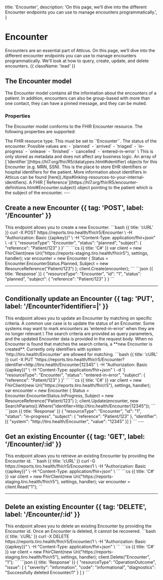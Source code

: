   title: 'Encounter',
  description:
    'On this page, we’ll dive into the different Encounter endpoints you can use to manage encounters programmatically.',
}

# Encounter

Encounters are an essential part of Atticus. On this page, we’ll dive into the different encounter endpoints you can use to manage encounters programmatically. We'll look at how to query, create, update, and delete encounters. {{ className: 'lead' }}

## The Encounter model

The Encounter model contains all the information about the encounters of a patient. In addition, encounters can also be group-based with more than one contact, they can have a pinned message, and they can be muted.

### Properties

The Encounter model conforms to the FHIR Encounter resource. The following properties are supported:

<Properties>
  <Property name="resourceType" type="'Encounter'" required>
      The FHIR resource type. This must be set to `'Encounter'`.
  </Property>
  <Property name="status" type="code" required href='https://hl7.org/fhir/R5/encounter-definitions.html#Encounter.status'>
    The status of the encounter. Possible values are:
    - `planned`
    - `arrived`
    - `triaged`
    - `in-progress`
    - `onleave`
    - `finished`
    - `cancelled`
    - `entered-in-error`
    \
    This is only stored as metadata and does not affect any business logic.
  </Property>
  <Property name="identifier" type="Identifier[]" href='https://hl7.org/fhir/R5/encounter-definitions.html#Encounter.identifier'>
      An array of [`Identifier`](https://hl7.org/fhir/R5/datatypes.html#identifier) objects for this Encounter (e.g. MRN, SSN). This is the place to store EHR identifiers or hospital identifiers for the patient.
      More information about identifiers in Atticus can be found [here](./tips#linking-resources-to-your-internal-identifiers).
  </Property>
  <Property name="subject" type="Reference" required href='https://hl7.org/fhir/R5/encounter-definitions.html#Encounter.subject'>
      A FHIR [`Reference`](https://hl7.org/fhir/R5/encounter-definitions.html#Encounter.subject) object pointing to the patient which is the subject of the encounter.
  </Property>
</Properties>
---

## Create a new Encounter {{ tag: 'POST', label: '/Encounter' }}

<Row>
  <Col>
    This endpoint allows you to create a new Encounter.
  </Col>
  <Col sticky>
    <CodeGroup title="Request" tag="POST" label="/Encounter">
    ```bash {{ title: 'cURL' }}
    curl -X POST https://reports.tiro.health/fhir/r5/Encounter \
      -H "Authorization: Basic {{apikey}}" \
      -H "Content-Type: application/fhir+json" \
      -d '{
        "resourceType": "Encounter",
        "status": "planned",
        "subject": {
          "reference": "Patient/123"
        }
      }'
    ```
    ```cs {{ title: 'C#' }}
    var client = new FhirClient(new Uri("https://reports-staging.tiro.health/fhir/r5"), settings, handler);
    var encounter = new Encounter
    {
      Status = Encounter.EncounterStatus.Planned,
      Subject = new ResourceReference("Patient/123")
    };
    client.Create(encounter);
    ```
    </CodeGroup>
    ```json {{ title: 'Response' }}
    {
      "resourceType": "Encounter",
      "id": "1",
      "status": "planned",
      "subject": {
        "reference": "Patient/123"
      }
    }
    ```
  </Col>
</Row>


---

## Conditionally update an Encounter {{ tag: 'PUT', label: '/Encounter?identifier=<system>|<value>' }}
<Row>
  <Col>
    This endpoint allows you to update an Encounter by matching on specific criteria. A common use case is to update the status of an Encounter. Some systems may want to mark encounters as 'entered-in-error' when they are no longer relevant.\
    The search criteria are provided as query parameters, and the updated Encounter data is provided in the request body.
    When no Encounter is found that matches the search criteria, a **new Encounter is created**. Currently only identifiers with system 'http://tiro.health/Encounter' are allowed for matching.
  </Col>
  <Col sticky>
    <CodeGroup title="Request" tag="PUT" label="/Encounter?identifier=http://tiro.health/Encounter|12345">
    ```bash {{ title: 'cURL' }}
    curl -X PUT "https://reports.tiro.health/fhir/r5/Encounter?identifier=http://tiro.health/Encounter|12345" \
      -H "Authorization: Basic {{apikey}}" \
      -H "Content-Type: application/fhir+json" \
      -d '{
        "resourceType": "Encounter",
        "status": "entered-in-error",
        "subject": {
          "reference": "Patient/123"
        }
      }'
    ```
    ```cs {{ title: 'C#' }}
    var client = new FhirClient(new Uri("https://reports.tiro.health/fhir/r5"), settings, handler);
    var encounter = new Encounter
    {
      Status = Encounter.EncounterStatus.InProgress,
      Subject = new ResourceReference("Patient/123")
    };
    client.Update(encounter, new SearchParams().Where("identifier=http://tiro.health/Encounter|12345"));
    ```
    </CodeGroup>
    ```json {{ title: 'Response' }}
    {
      "resourceType": "Encounter",
      "id": "1",
      "status": "in-progress",
      "subject": {
        "reference": "Patient/123"
      },
      "identifier": [{
        "system": "http://tiro.health/Encounter",
        "value": "12345"
      }]
    }
    ```
  </Col>
</Row>
---

## Get an existing Encounter {{ tag: 'GET', label: '/Encounter/:id' }}

<Row>
  <Col>
    This endpoint allows you to retrieve an existing Encounter by providing the Encounter id.
  </Col>
  <Col sticky>
    <CodeGroup title="Request" tag="GET" label="/Encounter/1">
    ```bash {{ title: 'cURL' }}
    curl -G https://reports.tiro.health/fhir/r5/Encounter/1 \
      -H "Authorization: Basic {{apikey}}" \
      -H "Content-Type: application/fhir+json" \
    ```
    ```cs {{ title: 'C#' }}
    var client = new FhirClient(new Uri("https://reports-staging.tiro.health/fhir/r5"), settings, handler);
    var encounter = client.Read<Encounter>("1");
    ```
    </CodeGroup>
  </Col>
</Row>

---
## Delete an existing Encounter {{ tag: 'DELETE', label: '/Encounter/:id' }}

<Row>
  <Col>
    This endpoint allows you to delete an existing Encounter by providing the Encounter id. Once an Encounter is deleted, it cannot be recovered.
  </Col>
  <Col sticky>
    <CodeGroup title="Request" tag="DELETE" label="/Encounter/1">
    ```bash {{ title: 'cURL' }}
    curl -X DELETE https://reports.tiro.health/fhir/r5/Encounter/1 \
      -H "Authorization: Basic {{apikey}}" \
      -H "Content-Type: application/fhir+json" \
    ```
    ```cs {{ title: 'C#' }}
    var client = new FhirClient(new Uri("https://reports-staging.tiro.health/fhir/r5"), settings, handler);
    client.Delete("Encounter", "1");
    ```
    </CodeGroup>
    ```json {{ title: 'Response' }}
    {
      "resourceType": "OperationOutcome",
      "issue": [
        {
          "severity": "information",
          "code": "informational",
          "diagnostics": "Successfully deleted Encounter/1"
        }
      ]
    }
    ```
  </Col>
</Row>
